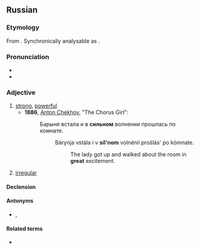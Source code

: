 ==Russian==

===Etymology===
From {{inh|ru|sla-pro|*silьnъ}}. Synchronically analysable as {{af|ru|си́ла|-ный}}.

===Pronunciation===
* {{ru-IPA|си́льный}}
* {{audio|Ru-сильный.ogg|Audio|lang=ru}}

===Adjective===
{{ru-adj|си́льный|сильне́е|сильне́йший}}

# [[strong]], [[powerful]]
#* '''1886''', [[w:Anton Chekhov|Anton Chekhov]], "The Chorus Girl":
#*: Барыня встала и в '''сильном''' волнении прошлась по комнате.
#*:: Bárynja vstála i v '''síl'nom''' volnénii prošlás' po kómnate.
#*::: The lady got up and walked about the room in '''great''' excitement.
# {{lb|ru|grammar}} [[irregular]]

====Declension====
{{ru-decl-adj|си́льный|c'*|short_m=силён,си́лен*|shorttail=*|notes=* Dated.}}
{{ru-decl-adj|old=1|си́льный|c'*|short_m=силёнъ,си́ленъ*|shorttail=*|notes=* Dated.}}

====Antonyms====
* {{sense|irregular}} {{l|ru|сла́бый}}, {{l|ru|пра́вильный}}

====Related terms====
* {{l|ru|сила́ч}}